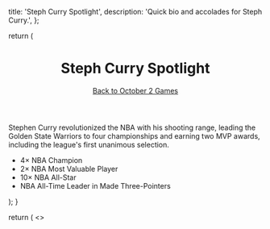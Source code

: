   title: 'Steph Curry Spotlight',
  description: 'Quick bio and accolades for Steph Curry.',
};

  return (
    <div className="layout">
      <header>
        <h1>Steph Curry Spotlight</h1>
        <nav>
          <a href="/">Back to October 2 Games</a>
        </nav>
      </header>
      <main>
        <p>
          Stephen Curry revolutionized the NBA with his shooting range, leading the Golden State Warriors to four
          championships and earning two MVP awards, including the league&apos;s first unanimous selection.
        </p>
        <ul>
          <li>4× NBA Champion</li>
          <li>2× NBA Most Valuable Player</li>
          <li>10× NBA All-Star</li>
          <li>NBA All-Time Leader in Made Three-Pointers</li>
        </ul>
      </main>
    </div>
  );
}

  return (
    <>
      <style>{`
        :root {
          color-scheme: light dark;
          font-family: 'Helvetica Neue', Arial, sans-serif;
          line-height: 1.5;
        }

        body {
          margin: 0;
          background: radial-gradient(circle at top, #0a122a, #020409 70%);
          color: #f5f7ff;
        }

        a {
          color: #fbd34d;
        }

        .layout {
          min-height: 100vh;
          padding: 2.5rem 1.5rem 3.5rem;
          max-width: 760px;
          margin: 0 auto;
        }

        header {
          display: flex;
          flex-direction: column;
          gap: 0.75rem;
          margin-bottom: 2rem;
        }

        header nav a {
          font-weight: 600;
        }

        main {
          display: flex;
          flex-direction: column;
          gap: 1.25rem;
        }

        ul {
          margin: 0;
          padding-left: 1.25rem;
        }
      `}</style>
    </>
  );
}
